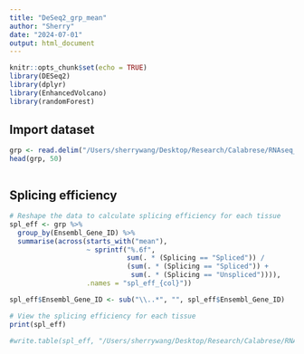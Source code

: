 ```yaml
---
title: "DeSeq2_grp_mean"
author: "Sherry"
date: "2024-07-01"
output: html_document
---
```


```r
knitr::opts_chunk$set(echo = TRUE)
library(DESeq2)
library(dplyr)
library(EnhancedVolcano)
library(randomForest)
```

## Import dataset

```r
grp <- read.delim("/Users/sherrywang/Desktop/Research/Calabrese/RNAseq_data/grp_mean_6_27.tsv", )
head(grp, 50)
```

```r
```


## Splicing efficiency

```r
# Reshape the data to calculate splicing efficiency for each tissue
spl_eff <- grp %>%
  group_by(Ensembl_Gene_ID) %>%
  summarise(across(starts_with("mean"), 
                   ~ sprintf("%.6f", 
                             sum(. * (Splicing == "Spliced")) / 
                             (sum(. * (Splicing == "Spliced")) + 
                              sum(. * (Splicing == "Unspliced")))),
                   .names = "spl_eff_{col}"))

spl_eff$Ensembl_Gene_ID <- sub("\\..*", "", spl_eff$Ensembl_Gene_ID)

# View the splicing efficiency for each tissue
print(spl_eff)

#write.table(spl_eff, "/Users/sherrywang/Desktop/Research/Calabrese/RNAseq_data/Splicing_Efficiency_07_01.tsv", sep = "\t", row.names = F)

```
